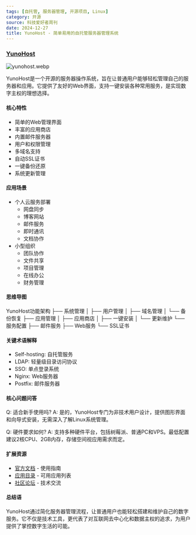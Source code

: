 ```yaml
---
tags: [自托管, 服务器管理, 开源项目, Linux]
category: 开源
source: 科技爱好者周刊
date: 2024-12-27
title: YunoHost - 简单易用的自托管服务器管理系统
---
```


### [YunoHost](https://yunohost.org/)

![yunohost.webp](https://img.mengpeng.tech/i/2024/12/27/676e3b3e5bc48.webp)

YunoHost是一个开源的服务器操作系统，旨在让普通用户能够轻松管理自己的服务器和应用。它提供了友好的Web界面，支持一键安装各种常用服务，是实现数字主权的理想选择。

#### 核心特性

- 简单的Web管理界面
- 丰富的应用商店
- 内置邮件服务器
- 用户和权限管理
- 多域名支持
- 自动SSL证书
- 一键备份还原
- 系统更新管理

#### 应用场景

- 个人云服务部署
  - 网盘同步
  - 博客网站
  - 邮件服务
  - 即时通讯
  - 文档协作
- 小型组织
  - 团队协作
  - 文件共享
  - 项目管理
  - 在线办公
  - 财务管理

#### 思维导图
YunoHost功能架构
├── 系统管理
│   ├── 用户管理
│   ├── 域名管理
│   └── 备份恢复
├── 应用管理
│   ├── 应用商店
│   ├── 一键安装
│   └── 更新维护
└── 服务配置
    ├── 邮件服务
    ├── Web服务
    └── SSL证书

#### 关键术语解释

- Self-hosting: 自托管服务
- LDAP: 轻量级目录访问协议
- SSO: 单点登录系统
- Nginx: Web服务器
- Postfix: 邮件服务器

#### 核心问题问答

Q: 适合新手使用吗?
A: 是的，YunoHost专门为非技术用户设计，提供图形界面和向导式安装，无需深入了解Linux系统管理。

Q: 硬件要求如何?
A: 支持多种硬件平台，包括树莓派、普通PC和VPS。最低配置建议2核CPU、2GB内存，存储空间视应用需求而定。

#### 扩展资源

- [官方文档](https://yunohost.org/docs) - 使用指南
- [应用目录](https://yunohost.org/apps) - 可用应用列表
- [社区论坛](https://forum.yunohost.org/) - 技术交流

#### 总结语

YunoHost通过简化服务器管理流程，让普通用户也能轻松搭建和维护自己的数字服务。它不仅是技术工具，更代表了对互联网去中心化和数据主权的追求，为用户提供了掌控数字生活的可能。 